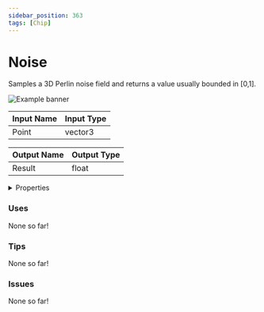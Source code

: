 ```yaml
---
sidebar_position: 363
tags: [Chip]
---
```


# Noise

Samples a 3D Perlin noise field and returns a value usually bounded in [0,1].



![Example banner](./assets/06f8732b-b1cb-4b79-815e-5b389c1dd78f.svg)

| Input Name | Input Type |
|-----------|-----------|
| Point | vector3 |

| Output Name | Output Type |
|-----------|-----------|
| Result | float |


<details>
  <summary>Properties</summary>
  <div>
    <div>
    <table>
      <thead>
        <tr>
          <th>Is beta required?</th>
          <th>❌</th>
        </tr>
        <tr>
          <th>Is this chip a trolling risk?</th>
          <th>❌</th>
        </tr>
        <tr>
          <th>Chip UUID</th>
          <th>06f8732b-b1cb-4b79-815e-5b389c1dd78f</th>
        </tr>
      </thead>
    </table>
    </div>
  </div>
</details>

### Uses

None so far!

### Tips

None so far!

### Issues

None so far!